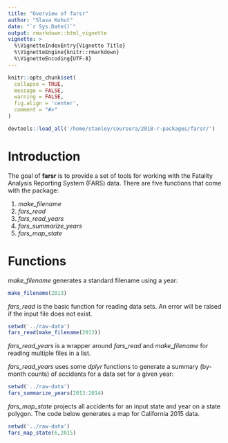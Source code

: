 ```yaml
---
title: "Overview of farsr"
author: "Slava Kohut"
date: "`r Sys.Date()`"
output: rmarkdown::html_vignette
vignette: >
  %\VignetteIndexEntry{Vignette Title}
  %\VignetteEngine{knitr::rmarkdown}
  %\VignetteEncoding{UTF-8}
---
```


```r
knitr::opts_chunk$set(
  collapse = TRUE,
  message = FALSE,
  warning = FALSE,
  fig.align = 'center',
  comment = "#>"
)

devtools::load_all('/home/stanley/coursera/2018-r-packages/farsr/')
```

# Introduction

The goal of  __farsr__ is to provide a set of tools for working with
the Fatality Analysis Reporting System (FARS) data. 
There are five functions that come with the package:

1. _make\_filename_
2. _fars\_read_
3. _fars\_read\_years_
4. _fars\_summarize\_years_ 
5. _fars\_map\_state_

# Functions 

_make\_filename_ generates a standard filename using a year:
```r
make_filename(2013)
```

_fars\_read_ is the basic function for reading data sets. An error will be raised if the input file does not exist.
```r
setwd('../raw-data')
fars_read(make_filename(2013))
```

_fars\_read\_years_ is a wrapper around _fars\_read_ and _make\_filename_ for reading multiple files in a list.

_fars\_read\_years_ uses some _dplyr_ functions to generate a summary (by-month counts) of accidents for a data set for a given year: 
```r
setwd('../raw-data')
fars_summarize_years(2013:2014)
```

_fars\_map\_state_ projects all accidents for an input state and year on a state polygon.
The code below generates a map for California 2015 data.
```r
setwd('../raw-data')
fars_map_state(6,2015)
```
